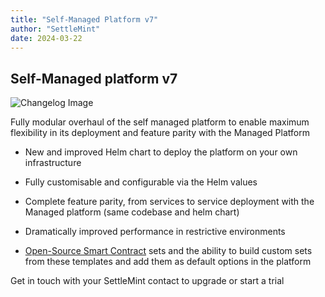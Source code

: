 ```yaml
---
title: "Self-Managed Platform v7"
author: "SettleMint"
date: 2024-03-22
---
```


## Self-Managed platform v7

![Changelog Image](./assets/self-managed-platform-v7.png)

Fully modular overhaul of the self managed platform to enable maximum
flexibility in its deployment and feature parity with the Managed Platform

- New and improved Helm chart to deploy the platform on your own infrastructure

- Fully customisable and configurable via the Helm values

- Complete feature parity, from services to service deployment with the Managed
  platform (same codebase and helm chart)

- Dramatically improved performance in restrictive environments

- [Open-Source Smart Contract](https://github.com/settlemint) sets and the
  ability to build custom sets from these templates and add them as default
  options in the platform

Get in touch with your SettleMint contact to upgrade or start a trial
